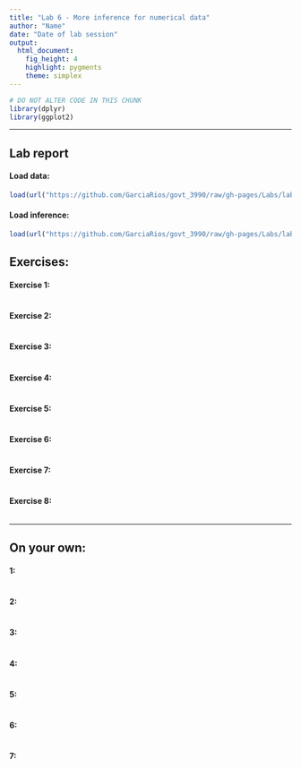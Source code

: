 ```yaml
---
title: "Lab 6 - More inference for numerical data"
author: "Name"
date: "Date of lab session"
output: 
  html_document: 
    fig_height: 4
    highlight: pygments
    theme: simplex
---
```


```r
# DO NOT ALTER CODE IN THIS CHUNK
library(dplyr)
library(ggplot2)
```

* * *

## Lab report

#### Load data:
```r
load(url("https://github.com/GarciaRios/govt_3990/raw/gh-pages/Labs/lab6/acs.RData"))
```

#### Load inference:
```r
load(url("https://github.com/GarciaRios/govt_3990/raw/gh-pages/Labs/lab5/inference.RData"))
```


## Exercises:

#### Exercise 1: 

```r

```

#### Exercise 2: 


```r

```


#### Exercise 3: 

```r

```


#### Exercise 4: 


```r

```


#### Exercise 5: 

```r

```

#### Exercise 6:

```r

```

#### Exercise 7:

```r

```

#### Exercise 8:

```r

```


* * *

## On your own:

#### 1: 


```r

```


#### 2: 

```r

```


#### 3:

```r

```


#### 4:


```r


```


#### 5:

```r


```

#### 6:

```r


```


#### 7:

```r


```

